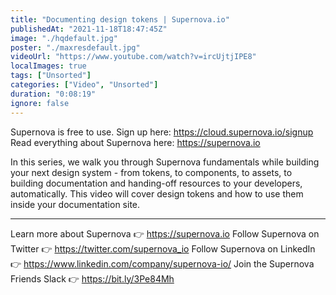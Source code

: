 ```yaml
---
title: "Documenting design tokens | Supernova.io"
publishedAt: "2021-11-18T18:47:45Z"
image: "./hqdefault.jpg"
poster: "./maxresdefault.jpg"
videoUrl: "https://www.youtube.com/watch?v=ircUjtjIPE8"
localImages: true
tags: ["Unsorted"]
categories: ["Video", "Unsorted"]
duration: "0:08:19"
ignore: false
---
```


Supernova is free to use. Sign up here: https://cloud.supernova.io/signup
Read everything about Supernova here: https://supernova.io

In this series, we walk you through Supernova fundamentals while building your next design system - from tokens, to components, to assets, to building documentation and handing-off resources to your developers, automatically. This video will cover design tokens and how to use them inside your documentation site.

---

Learn more about Supernova 👉 https://supernova.io
Follow Supernova on Twitter 👉 https://twitter.com/supernova_io
Follow Supernova on LinkedIn 👉 https://www.linkedin.com/company/supernova-io/
Join the Supernova Friends Slack 👉 https://bit.ly/3Pe84Mh
